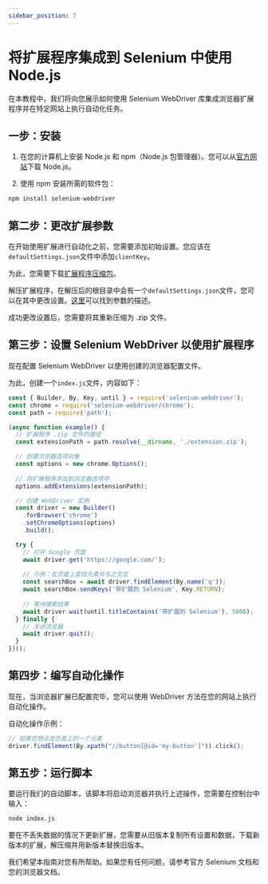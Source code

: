 ```yaml
---
sidebar_position: 7
---
```



<ArticleHead slug="extension/selenium-ext" />


# 将扩展程序集成到 Selenium 中使用 Node.js

在本教程中，我们将向您展示如何使用 Selenium WebDriver 库集成浏览器扩展程序并在特定网站上执行自动化任务。

## 一步：安装

1. 在您的计算机上安装 Node.js 和 npm（Node.js 包管理器）。您可以从[官方网站](https://nodejs.org/)下载 Node.js。

2. 使用 npm 安装所需的软件包：

```bash
npm install selenium-webdriver
```
## 第二步：更改扩展参数

在开始使用扩展进行自动化之前，您需要添加初始设置。您应该在`defaultSettings.json`文件中添加`clientKey`。

为此，您需要下载[扩展程序压缩包](extension-main.mdx)。

解压扩展程序，在解压后的根目录中会有一个`defaultSettings.json`文件，您可以在其中更改设置。[这里](ext-settings.mdx)可以找到参数的描述。

成功更改设置后，您需要将其重新压缩为 .zip 文件。

## 第三步：设置 Selenium WebDriver 以使用扩展程序

现在配置 Selenium WebDriver 以使用创建的浏览器配置文件。

为此，创建一个`index.js`文件，内容如下：

```js
const { Builder, By, Key, until } = require('selenium-webdriver');
const chrome = require('selenium-webdriver/chrome');
const path = require('path');

(async function example() {
  // 扩展程序 .zip 文件的路径
  const extensionPath = path.resolve(__dirname, './extension.zip');

  // 创建浏览器选项对象
  const options = new chrome.Options();
  
  // 将扩展程序添加到浏览器选项中
  options.addExtensions(extensionPath);

  // 创建 WebDriver 实例
  const driver = new Builder()
    .forBrowser('chrome')
    .setChromeOptions(options)
    .build();

  try {
    // 打开 Google 页面
    await driver.get('https://google.com/');
    
    // 示例：在页面上查找元素并与之交互
    const searchBox = await driver.findElement(By.name('q'));
    await searchBox.sendKeys('带扩展的 Selenium', Key.RETURN);
    
    // 等待搜索结果
    await driver.wait(until.titleContains('带扩展的 Selenium'), 5000);
  } finally {
    // 关闭浏览器
    await driver.quit();
  }
})();
```

## 第四步：编写自动化操作
现在，当浏览器扩展已配置完毕，您可以使用 WebDriver 方法在您的网站上执行自动化操作。

自动化操作示例：

```js
// 如果您想点击页面上的一个元素
driver.findElement(By.xpath("//button[@id='my-button']")).click();
```

## 第五步：运行脚本

要运行我们的自动脚本，该脚本将启动浏览器并执行上述操作，您需要在控制台中输入：

```bash
node index.js
```

要在不丢失数据的情况下更新扩展，您需要从旧版本复制所有设置和数据，下载新版本的扩展，解压缩并用新版本替换旧版本。

我们希望本指南对您有所帮助。如果您有任何问题，请参考官方 Selenium 文档和您的浏览器文档。